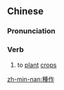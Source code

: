 {{also|种作}}
==Chinese==
{{zh-forms|s=种作}}

===Pronunciation===
{{zh-pron
|m=zhòngzuò
|mn=chèng-choh
|cat=v
}}

===Verb===
{{zh-verb}}

# {{lb|zh|literary}} to [[plant]] [[crop]]s

[[zh-min-nan:種作]]